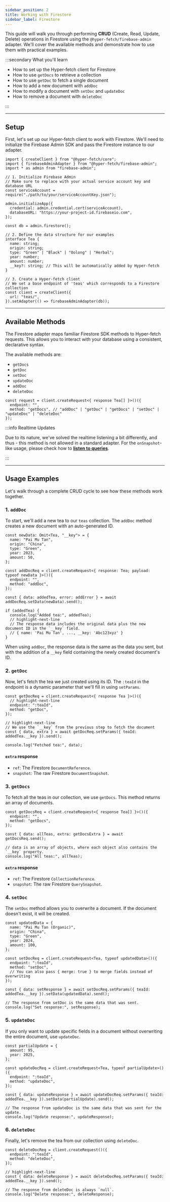 ```yaml
---
sidebar_position: 2
title: Working with Firestore
sidebar_label: Firestore
---
```


This guide will walk you through performing **CRUD** (Create, Read, Update, Delete) operations in Firestore using the
`@hyper-fetch/firebase-admin` adapter. We'll cover the available methods and demonstrate how to use them with practical
examples.

:::secondary What you'll learn

- How to set up the Hyper-fetch client for Firestore
- How to use `getDocs` to retrieve a collection
- How to use `getDoc` to fetch a single document
- How to add a new document with `addDoc`
- How to modify a document with `setDoc` and `updateDoc`
- How to remove a document with `deleteDoc`

:::

---

## Setup

First, let's set up our Hyper-fetch client to work with Firestore. We'll need to initialize the Firebase Admin SDK and
pass the Firestore instance to our adapter.

```tsx
import { createClient } from "@hyper-fetch/core";
import { firebaseAdminAdapter } from "@hyper-fetch/firebase-admin";
import * as admin from "firebase-admin";

// 1. Initialize Firebase Admin
// Make sure to replace with your actual service account key and database URL
const serviceAccount = require("./path/to/your/serviceAccountKey.json");

admin.initializeApp({
  credential: admin.credential.cert(serviceAccount),
  databaseURL: "https://your-project-id.firebaseio.com",
});

const db = admin.firestore();

// 2. Define the data structure for our examples
interface Tea {
  name: string;
  origin: string;
  type: "Green" | "Black" | "Oolong" | "Herbal";
  year: number;
  amount: number;
  __key?: string; // This will be automatically added by Hyper-fetch
}

// 3. Create a Hyper-fetch client
// We set a base endpoint of 'teas' which corresponds to a Firestore collection
const client = createClient({
  url: "teas/",
}).setAdapter(() => firebaseAdminAdapter(db));
```

---

## Available Methods

The Firestore adapter maps familiar Firestore SDK methods to Hyper-fetch requests. This allows you to interact with your
database using a consistent, declarative syntax.

The available methods are:

- `getDocs`
- `getDoc`
- `setDoc`
- `updateDoc`
- `addDoc`
- `deleteDoc`

```tsx
const request = client.createRequest<{ response Tea[] }>()({
  endpoint: "",
  method: "getDocs", // "addDoc" | "getDoc" | "getDocs" | "setDoc" | "updateDoc" | "deleteDoc"
});
```

:::info Realtime Updates

Due to its nature, we've solved the realtime listening a bit differently, and thus - this method is not allowed in a
standard adapter. For the `onSnapshot`-like usage, please check how to
**[listen to queries](/docs/integrations/adapter-firebase-admin/realtime-queries)**.

:::

---

## Usage Examples

Let's walk through a complete CRUD cycle to see how these methods work together.

### 1. `addDoc`

To start, we'll add a new tea to our `teas` collection. The `addDoc` method creates a new document with an
auto-generated ID.

```tsx
const newData: Omit<Tea, "__key"> = {
  name: "Pai Mu Tan",
  origin: "China",
  type: "Green",
  year: 2023,
  amount: 50,
};

const addDocReq = client.createRequest<{ response: Tea; payload: typeof newData }>()({
  endpoint: "",
  method: "addDoc",
});

const { data: addedTea, error: addError } = await addDocReq.setData(newData).send();

if (addedTea) {
  console.log("Added tea:", addedTea);
  // highlight-next-line
  // The response data includes the original data plus the new document ID in the `__key` field.
  // { name: 'Pai Mu Tan', ..., __key: 'Abc123xyz' }
}
```

When using `addDoc`, the response data is the same as the data you sent, but with the addition of a `__key` field
containing the newly created document's ID.

### 2. `getDoc`

Now, let's fetch the tea we just created using its ID. The `:teaId` in the endpoint is a dynamic parameter that we'll
fill in using `setParams`.

```tsx
const getDocReq = client.createRequest<{ response Tea }>()({
  // highlight-next-line
  endpoint: ":teaId",
  method: "getDoc",
});

// highlight-next-line
// We use the `__key` from the previous step to fetch the document
const { data, extra } = await getDocReq.setParams({ teaId: addedTea.__key }).send();

console.log("Fetched tea:", data);
```

#### `extra` response

- `ref`: The Firestore `DocumentReference`.
- `snapshot`: The raw Firestore `DocumentSnapshot`.

### 3. `getDocs`

To fetch all the teas in our collection, we use `getDocs`. This method returns an array of documents.

```tsx
const getDocsReq = client.createRequest<{ response Tea[] }>()({
  endpoint: "",
  method: "getDocs",
});

const { data: allTeas, extra: getDocsExtra } = await getDocsReq.send();

// data is an array of objects, where each object also contains the `__key` property.
console.log("All teas:", allTeas);
```

#### `extra` response

- `ref`: The Firestore `CollectionReference`.
- `snapshot`: The raw Firestore `QuerySnapshot`.

### 4. `setDoc`

The `setDoc` method allows you to overwrite a document. If the document doesn't exist, it will be created.

```tsx
const updatedData = {
  name: "Pai Mu Tan (Organic)",
  origin: "China",
  type: "Green",
  year: 2024,
  amount: 100,
};

const setDocReq = client.createRequest<Tea, typeof updatedData>()({
  endpoint: ":teaId",
  method: "setDoc",
  // You can also pass { merge: true } to merge fields instead of overwriting
});

const { data: setResponse } = await setDocReq.setParams({ teaId: addedTea.__key }).setData(updatedData).send();

// The response from setDoc is the same data that was sent.
console.log("Set response:", setResponse);
```

### 5. `updateDoc`

If you only want to update specific fields in a document without overwriting the entire document, use `updateDoc`.

```tsx
const partialUpdate = {
  amount: 95,
  year: 2025,
};

const updateDocReq = client.createRequest<Tea, typeof partialUpdate>()({
  endpoint: ":teaId",
  method: "updateDoc",
});

const { data: updateResponse } = await updateDocReq.setParams({ teaId: addedTea.__key }).setData(partialUpdate).send();

// The response from updateDoc is the same data that was sent for the update.
console.log("Update response:", updateResponse);
```

### 6. `deleteDoc`

Finally, let's remove the tea from our collection using `deleteDoc`.

```tsx
const deleteDocReq = client.createRequest()({
  endpoint: ":teaId",
  method: "deleteDoc",
});

// highlight-next-line
const { data: deleteResponse } = await deleteDocReq.setParams({ teaId: addedTea.__key }).send();

// The response from deleteDoc is always `null`.
console.log("Delete response:", deleteResponse);
```
